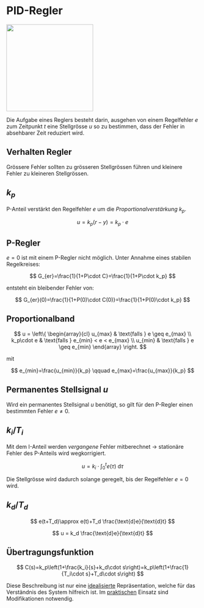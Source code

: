 # PID-Regler

![](images/pid_regler%5Cpid_graph.png){fig-align="center" width="6cm"}

Die Aufgabe eines Reglers besteht darin, ausgehen von einem Regelfehler $e$ zum Zeitpunkt $t$ eine Stellgrösse $u$ so zu bestimmen, dass der Fehler in absehbarer Zeit reduziert wird.

::: callout-note
## Verhalten Regler

Grössere Fehler sollten zu grösseren Stellgrössen führen und kleinere Fehler zu kleineren Stellgrössen.
:::

## `\textcolor{BrickRed}{Proportional}`{=latex} $k_p$

P-Anteil verstärkt den Regelfehler $e$ um die *Proportionalverstärkung* $k_p$.

$$
u = k_p (r-y)=k_p\cdot e
$$

::: callout-warning
## P-Regler

$e=0$ ist mit einem P-Regler nicht möglich. Unter Annahme eines stabilen Regelkreises:

$$
G_{er}=\frac{1}{1+P\cdot C}=\frac{1}{1+P\cdot k_p}
$$

entsteht ein bleibender Fehler von:

$$
G_{er}(0)=\frac{1}{1+P(0)\cdot C(0)}=\frac{1}{1+P(0)\cdot k_p}
$$
:::

::: callout-important
## Proportionalband

$$
u = \left\{
\begin{array}{cl}
u_{max} & \text{falls } e \geq e_{max} \\
k_p\cdot e & \text{falls } e_{min} < e < e_{max} \\
u_{min} & \text{falls } e \geq e_{min}
\end{array}
\right.
$$

mit

$$
e_{min}=\frac{u_{min}}{k_p} \qquad e_{max}=\frac{u_{max}}{k_p}
$$
:::

::: callout-caution
## Permanentes Stellsignal $u$

Wird ein permanentes Stellsignal $u$ benötigt, so gilt für den P-Regler einen bestimmten Fehler $e \neq 0$.
:::

## `\textcolor{NavyBlue}{Integral}`{=latex} $k_i/T_i$

Mit dem I-Anteil werden *vergangene* Fehler mitberechnet $\rightarrow$ stationäre Fehler des P-Anteils wird wegkorrigiert.

$$
u = k_i\cdot\int_0^t e(\tau)\ {\text{d}\tau}
$$

Die Stellgrösse wird dadurch solange geregelt, bis der Regelfehler $e=0$ wird.

## `\textcolor{OliveGreen}{Proportional}`{=latex} $k_d/T_d$

$$
e(t+T_d)\approx e(t)+T_d \frac{\text{d}e}{\text{d}t}
$$

$$
u = k_d \frac{\text{d}e}{\text{d}t}
$$

## Übertragungsfunktion

$$
C(s)=k_p\left(1+\frac{k_i}{s}+k_d\cdot s\right)=k_p\left(1+\frac{1}{T_i\cdot s}+T_d\cdot s\right)
$$

::: callout-important
Diese Beschreibung ist nur eine [idealisierte]{.underline} Repräsentation, welche für das Verständnis des System hilfreich ist. Im [praktischen]{.underline} Einsatz sind Modifikationen notwendig.
:::